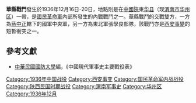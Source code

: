 {{Infobox Military Conflict|
campaign=|
image=|
caption=|
conflict=華縣戰鬥|
date=1936年12月16日－20日|
place=[[中國|中國]]陝東|
result=中央軍與張學良部隊發生短暫衝突|
combatant1=國民革命軍中央軍46軍|
combatant2=東北軍| 
commander1=46軍[[樊菘甫|樊菘甫]]|
commander2=[[張學良|張學良]]|
strength1=|
strength2=|
casualties1=|
casualties2=|
}}

'''華縣戰鬥'''發生於1936年12月16日-20日，地點則是在[[中國|中國]][[陕西|陝]]東[[华县|华县]]（现[[渭南市|渭南市]][[华州区|华州区]]）一帶，是[[國民革命軍|國民革命軍]]內部所發生的內戰戰鬥之一。華縣戰鬥的交戰雙方，一方為[[蔣中正|蔣中正]]轄下的國軍中央軍，另一方為東北軍張學良部隊，該戰鬥亦是[[西安事變|西安事變]]的短暫衝突之一。
==參考文獻==
*[[中華民國|中華民國]][[國防大學_(臺灣)|國防大學]]編，《中國現代軍事史主要戰役表》

{{中原大戰}}
[[Category:1936年中国战役|Category:1936年中国战役]]
[[Category:西安事变|Category:西安事变]]
[[Category:国民革命军内战战役|Category:国民革命军内战战役]]
[[Category:陕西民国时期战役|Category:陕西民国时期战役]]
[[Category:渭南军事史|Category:渭南军事史]]
[[Category:华州区|Category:华州区]]
[[Category:1936年12月|Category:1936年12月]]